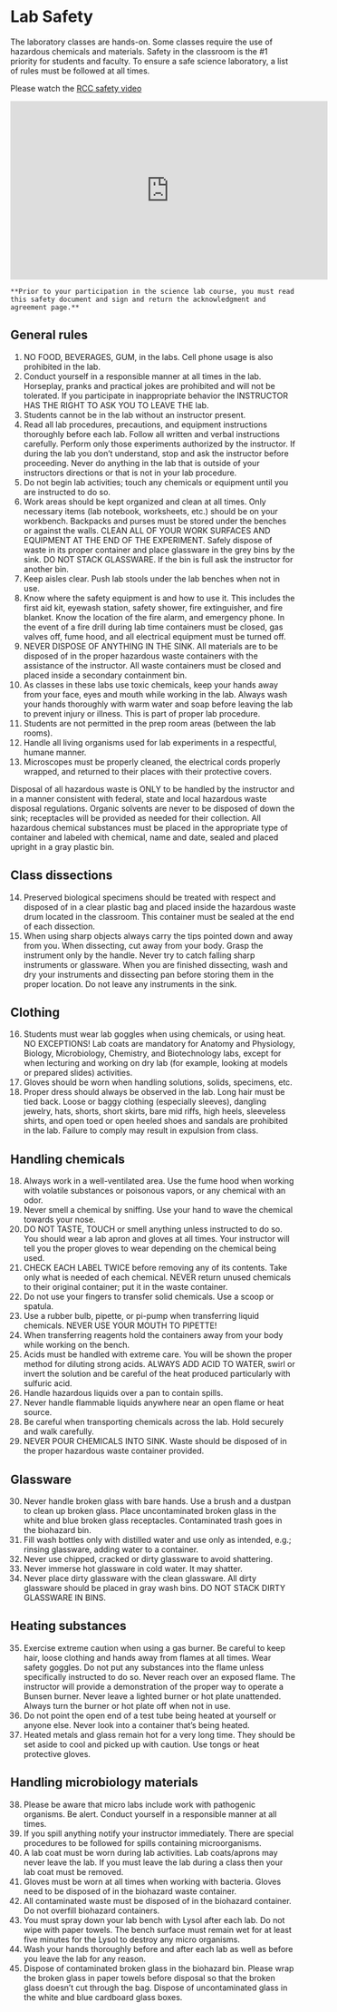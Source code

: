# Lab Safety
The laboratory classes are hands-on. Some classes require the use of hazardous chemicals and materials. Safety in the classroom is the #1 priority for students and faculty. To ensure a safe science laboratory, a list of rules must be followed at all times.

Please watch the [RCC safety video](https://youtu.be/Qb0MmQWh-vk)


<iframe width="560" height="315" src="https://www.youtube.com/embed/Qb0MmQWh-vk" frameborder="0" allow="accelerometer; autoplay; encrypted-media; gyroscope; picture-in-picture" allowfullscreen></iframe>


```block2
**Prior to your participation in the science lab course, you must read this safety document and sign and return the acknowledgment and agreement page.**
```

##  General rules
1. NO FOOD, BEVERAGES, GUM, in the labs.  Cell phone usage is also prohibited in the lab.
2. Conduct yourself in a responsible manner at all times in the lab. Horseplay, pranks and practical jokes are prohibited and will not be tolerated.  If you participate in inappropriate behavior the INSTRUCTOR HAS THE RIGHT TO ASK YOU TO LEAVE THE lab.
3. Students cannot be in the lab without an instructor present.
4. Read all lab procedures, precautions, and equipment instructions thoroughly before each lab.  Follow all written and verbal instructions carefully. Perform only those experiments authorized by the instructor. If during the lab you don't understand, stop and ask the instructor before proceeding. Never do anything in the lab that is outside of your instructors directions or that is not in your lab procedure.
5. Do not begin lab activities; touch any chemicals or equipment until you are instructed to do so.
6. Work areas should be kept organized and clean at all times. Only necessary items (lab notebook, worksheets, etc.) should be on your workbench. Backpacks and purses must be stored under the benches or against the walls. CLEAN ALL OF YOUR WORK SURFACES AND EQUIPMENT AT THE END OF THE EXPERIMENT. Safely dispose of waste in its proper container and place glassware in the grey bins by the sink. DO NOT STACK GLASSWARE. If the bin is full ask the instructor for another bin.
7. Keep aisles clear. Push lab stools under the lab benches when not in use.
8. Know where the safety equipment is and how to use it. This includes the first aid kit, eyewash station, safety shower, fire extinguisher, and fire blanket. Know the location of the fire alarm, and emergency phone.  In the event of a fire drill during lab time containers must be closed, gas valves off, fume hood, and all electrical equipment must be turned off.
9. NEVER DISPOSE OF ANYTHING IN THE SINK. All materials are to be disposed of in the proper hazardous waste containers with the assistance of the instructor. All waste containers must be closed and placed inside a secondary containment bin.
10. As classes in these labs use toxic chemicals, keep your hands away from your face, eyes and mouth while working in the lab. Always wash your hands thoroughly with warm water and soap before leaving the lab to prevent injury or illness. This is part of proper lab procedure.
11. Students are not permitted in the prep room areas (between the lab rooms).
12. Handle all living organisms used for lab experiments in a respectful, humane manner.
13. Microscopes must be properly cleaned, the electrical cords properly wrapped, and returned to their places with their protective covers.

Disposal of all hazardous waste is ONLY to be handled by the instructor and in a manner consistent with federal, state and local hazardous waste disposal regulations. Organic solvents are never to be disposed of down the sink; receptacles will be provided as needed for their collection. All hazardous chemical substances must be placed in the appropriate type of container and labeled with chemical, name and date, sealed and placed upright in a gray plastic bin.

## Class dissections
14. Preserved biological specimens should be treated with respect and disposed of in a clear plastic bag and placed inside the hazardous waste drum located in the classroom. This container must be sealed at the end of each dissection.
15. When using sharp objects always carry the tips pointed down and away from you. When dissecting, cut away from your body. Grasp the instrument only by the handle.  Never try to catch falling sharp instruments or glassware. When you are finished dissecting, wash and dry your instruments and dissecting pan before storing them in the proper location. Do not leave any instruments in the sink.

## Clothing
16. Students must wear lab goggles when using chemicals, or using heat. NO EXCEPTIONS! Lab coats are mandatory for Anatomy and Physiology, Biology, Microbiology, Chemistry, and Biotechnology labs, except for when lecturing and working on dry lab (for example, looking at models or prepared slides) activities.
17. Gloves should be worn when handling solutions, solids, specimens, etc.
18. Proper dress should always be observed in the lab. Long hair must be tied back. Loose or baggy clothing (especially sleeves), dangling jewelry, hats, shorts, short skirts, bare mid riffs, high heels, sleeveless shirts, and open toed or open heeled shoes and sandals are prohibited in the lab. Failure to comply may result in expulsion from class.

## Handling chemicals
18. Always work in a well-ventilated area. Use the fume hood when working with volatile substances or poisonous vapors, or any chemical with an odor.
19. Never smell a chemical by sniffing. Use your hand to wave the chemical towards your nose.
20. DO NOT TASTE, TOUCH or smell anything unless instructed to do so. You should wear a lab apron and gloves at all times. Your instructor will tell you the proper gloves to wear depending on the chemical being used.
21. CHECK EACH LABEL TWICE before removing any of its contents. Take only what is needed of each chemical. NEVER return unused chemicals to their original container; put it in the waste container.
22. Do not use your fingers to transfer solid chemicals. Use a scoop or spatula.
23. Use a rubber bulb, pipette, or pi-pump when transferring liquid chemicals. NEVER USE YOUR MOUTH TO PIPETTE!
24. When transferring reagents hold the containers away from your body while working on the bench.
25. Acids must be handled with extreme care. You will be shown the proper method for diluting strong acids. ALWAYS ADD ACID TO WATER, swirl or invert the solution and be careful of the heat produced particularly with sulfuric acid.
26. Handle hazardous liquids over a pan to contain spills.
27. Never handle flammable liquids anywhere near an open flame or heat source.
28. Be careful when transporting chemicals across the lab. Hold securely and walk carefully.
29. NEVER POUR CHEMICALS INTO SINK. Waste should be disposed of in the proper hazardous waste container provided.

## Glassware
30. Never handle broken glass with bare hands. Use a brush and a dustpan to clean up broken glass. Place uncontaminated broken glass in the white and blue broken glass receptacles. Contaminated trash goes in the biohazard bin.
31. Fill wash bottles only with distilled water and use only as intended, e.g.; rinsing glassware, adding water to a container.
32. Never use chipped, cracked or dirty glassware to avoid shattering.
33. Never immerse hot glassware in cold water. It may shatter.
34.  Never place dirty glassware with the clean glassware. All dirty glassware should be placed in gray wash bins. DO NOT STACK DIRTY GLASSWARE IN BINS.

## Heating substances
35. Exercise extreme caution when using a gas burner. Be careful to keep hair, loose clothing and hands away from flames at all times. Wear safety goggles.  Do not put any substances into the flame unless specifically instructed to do so. Never reach over an exposed flame. The instructor will provide a demonstration of the proper way to operate a Bunsen burner. Never leave a lighted burner or hot plate unattended. Always turn the burner or hot plate off when not in use.
36. Do not point the open end of a test tube being heated at yourself or anyone else. Never look into a container that's being heated.
37. Heated metals and glass remain hot for a very long time. They should be set aside to cool and picked up with caution. Use tongs or heat protective gloves.

## Handling microbiology materials
38. Please be aware that micro labs include work with pathogenic organisms. Be alert. Conduct yourself in a responsible manner at all times.
39. If you spill anything notify your instructor immediately. There are special procedures to be followed for spills containing microorganisms.
40. A lab coat must be worn during lab activities. Lab coats/aprons may never leave the lab. If you must leave the lab during a class then your lab coat must be removed.
41. Gloves must be worn at all times when working with bacteria. Gloves need to be disposed of in the biohazard waste container.
42. All contaminated waste must be disposed of in the biohazard container. Do not overfill biohazard containers.
43. You must spray down your lab bench with Lysol after each lab. Do not wipe with paper towels. The bench surface must remain wet for at least five minutes for the Lysol to destroy any micro organisms.
44. Wash your hands thoroughly before and after each lab as well as before you leave the lab for any reason.
45. Dispose of contaminated broken glass in the biohazard bin. Please wrap the broken glass in paper towels before disposal so that the broken glass doesn't cut through the bag. Dispose of uncontaminated glass in the white and blue cardboard glass boxes.
